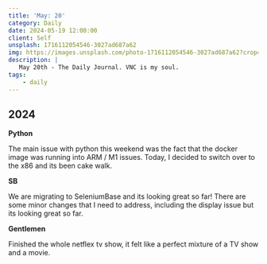 ```yaml
---
title: 'May: 20'
category: Daily
date: 2024-05-19 12:00:00
client: Self
unsplash: 1716112054546-3027ad687a62
img: https://images.unsplash.com/photo-1716112054546-3027ad687a62?crop=entropy&cs=srgb&fm=jpg&ixid=MnwzNjM5Nzd8MHwxfHJhbmRvbXx8fHx8fHx8fDE2ODE3NDg2ODY&ixlib=rb-4.0.3&q=85
description: |
   May 20th - The Daily Journal. VNC is my soul.
tags:
    - daily
---
```


## 2024

**Python**

The main issue with python this weekend was the fact that the docker image was running into ARM / M1 issues.
Today, I decided to switch over to the x86 and its been cake walk.

**SB**

We are migrating to SeleniumBase and its looking great so far!
There are some minor changes that I need to address, including the display issue but its looking great so far.

**Gentlemen**

Finished the whole netflex tv show, it felt like a perfect mixture of a TV show and a movie.